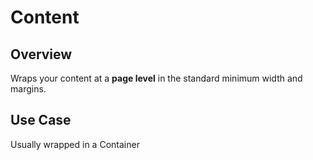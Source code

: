 
<Meta of={ContentStories} />

# Content

<ResourceLinks
  sourceCode="https://github.com/cultureamp/kaizen-design-system/tree/main/packages/components/src/Content"
  designGuidelines="https://cultureamp.atlassian.net/wiki/spaces/DesignSystem/pages/3086156812/Layout"
  className="!mb-8"
/>


<Installation
  installCommand="pnpm add @kaizen/components"
  importStatement='import { Content } from "@kaizen/components"'
/>

## Overview

Wraps your content at a **page level** in the standard minimum width and margins.

<Canvas of={ContentStories.Playground} />

## Use Case
Usually wrapped in a <LinkTo pageId="components-container">Container</LinkTo>
<Canvas of={ContentStories.Example} />
